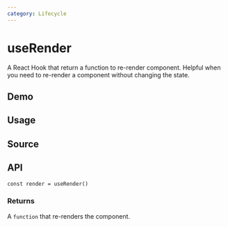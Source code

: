 ```yaml
---
category: Lifecycle
---
```


# useRender


<HooksType category={frontmatter.category} lowLevel />

A React Hook that return a function to re-render component. Helpful when you need to re-render a component without changing the state.

## Demo


<App />

## Usage



## Source


<Source />

## API

```tsx
const render = useRender()
```

### Returns

A `function` that re-renders the component.
